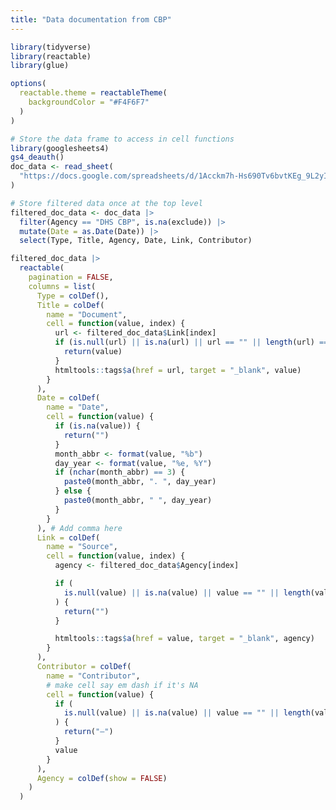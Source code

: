 ```yaml
---
title: "Data documentation from CBP"
---
```


```r
library(tidyverse)
library(reactable)
library(glue)

options(
  reactable.theme = reactableTheme(
    backgroundColor = "#F4F6F7"
  )
)

# Store the data frame to access in cell functions
library(googlesheets4)
gs4_deauth()
doc_data <- read_sheet(
  "https://docs.google.com/spreadsheets/d/1Acckm7h-Hs690Tv6bvtKEg_9L2yITqp0QqN5hN2dhWw/edit?gid=0#gid=0"
)
```

```r

# Store filtered data once at the top level
filtered_doc_data <- doc_data |>
  filter(Agency == "DHS CBP", is.na(exclude)) |>
  mutate(Date = as.Date(Date)) |>
  select(Type, Title, Agency, Date, Link, Contributor)

filtered_doc_data |>
  reactable(
    pagination = FALSE,
    columns = list(
      Type = colDef(),
      Title = colDef(
        name = "Document",
        cell = function(value, index) {
          url <- filtered_doc_data$Link[index]
          if (is.null(url) || is.na(url) || url == "" || length(url) == 0) {
            return(value)
          }
          htmltools::tags$a(href = url, target = "_blank", value)
        }
      ),
      Date = colDef(
        name = "Date",
        cell = function(value) {
          if (is.na(value)) {
            return("")
          }
          month_abbr <- format(value, "%b")
          day_year <- format(value, "%e, %Y")
          if (nchar(month_abbr) == 3) {
            paste0(month_abbr, ". ", day_year)
          } else {
            paste0(month_abbr, " ", day_year)
          }
        }
      ), # Add comma here
      Link = colDef(
        name = "Source",
        cell = function(value, index) {
          agency <- filtered_doc_data$Agency[index]

          if (
            is.null(value) || is.na(value) || value == "" || length(value) == 0
          ) {
            return("")
          }

          htmltools::tags$a(href = value, target = "_blank", agency)
        }
      ),
      Contributor = colDef(
        name = "Contributor",
        # make cell say em dash if it's NA
        cell = function(value) {
          if (
            is.null(value) || is.na(value) || value == "" || length(value) == 0
          ) {
            return("—")
          }
          value
        }
      ),
      Agency = colDef(show = FALSE)
    )
  )
```